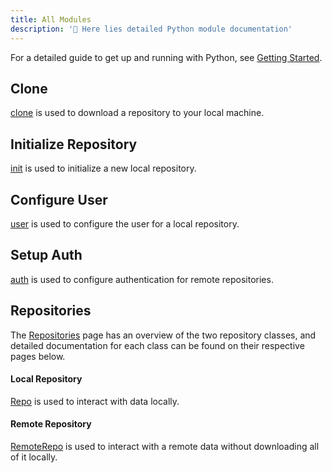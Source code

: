 ```yaml
---
title: All Modules
description: '🐍 Here lies detailed Python module documentation'
---
```


For a detailed guide to get up and running with Python, see [Getting Started](/getting-started/python).

## Clone

[clone](/python-api/clone) is used to download a repository to your local machine.

## Initialize Repository

[init](/python-api/init) is used to initialize a new local repository.

## Configure User

[user](/python-api/user) is used to configure the user for a local repository.

## Setup Auth

[auth](/python-api/auth) is used to configure authentication for remote repositories.

## Repositories

The [Repositories](/python-api/repositories) page has an overview of the two
repository classes, and detailed documentation for each class can be found on
their respective pages below.

#### Local Repository

[Repo](/python-api/repo) is used to interact with data locally.

#### Remote Repository

[RemoteRepo](/python-api/remote_repo) is used to interact with a remote data
without downloading all of it locally.
